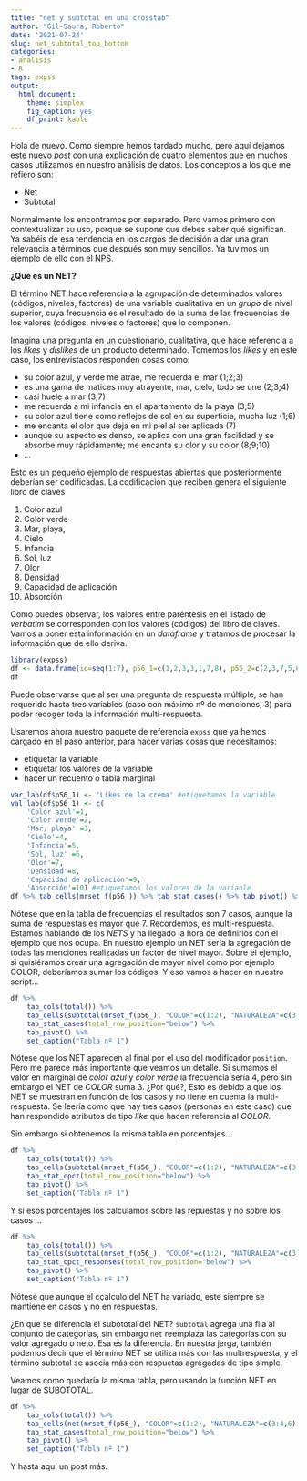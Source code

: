 ```yaml
---
title: "net y subtotal en una crosstab"
author: "Gil-Saura, Roberto"
date: '2021-07-24'
slug: net_subtotal_top_bottom
categories:
- analisis
- R
tags: expss
output: 
  html_document: 
    theme: simplex
    fig_caption: yes
    df_print: kable
---
```


Hola de nuevo. Como siempre hemos tardado mucho, pero aquí dejamos este nuevo _post_ con una explicación de cuatro elementos que en muchos casos utilizamos en nuestro análisis de datos. Los conceptos a los que me refiero son:

* Net
* Subtotal

Normalmente los encontramos por separado. Pero vamos primero con contextualizar su uso, porque se supone que debes saber qué significan. Ya sabéis de esa tendencia en los cargos de decisión a dar una gran relevancia a términos que después son muy sencillos. Ya tuvimos un ejemplo de ello con el [NPS](https://blog.investigaonline.com/2020/08/16/npsmovil/).

**¿Qué es un NET?**

El término NET hace referencia a la agrupación de determinados valores (códigos, niveles, factores) de una variable cualitativa en un _grupo_ de nivel superior, cuya frecuencia es el resultado de la suma de las frecuencias de los valores (códigos, niveles o factores) que lo componen.

Imagina una pregunta en un cuestionario, cualitativa, que hace referencia a los _likes_ y _dislikes_ de un producto determinado. Tomemos los _likes_ y en este caso, los entrevistados responden cosas como:

- su color azul, y verde me atrae, me recuerda el mar (1;2;3)
- es una gama de matices muy atrayente, mar, cielo, todo se une (2;3;4)
- casi huele a mar (3;7)
- me recuerda a mi infancia en el apartamento de la playa (3;5)
- su color azul tiene como reflejos de sol en su superficie, mucha luz (1;6)
- me encanta el olor que deja en mi piel al ser aplicada (7)
- aunque su aspecto es denso, se aplica con una gran facilidad y se absorbe muy rápidamente; me encanta su olor y su color (8;9;10)
- ...

Esto es un pequeño ejemplo de respuestas abiertas que posteriormente deberían ser codificadas. La codificación que reciben genera el siguiente libro de claves

1. Color azul
2. Color verde
3. Mar, playa, 
4. Cielo
5. Infancia
6. Sol, luz 
7. Olor
8. Densidad
9. Capacidad de aplicación
10. Absorción

Como puedes observar, los valores entre paréntesis en el listado de _verbatim_ se corresponden con los valores (códigos) del libro de claves. Vamos a poner esta información en un _dataframe_ y tratamos de procesar la información que de ello deriva.

```r
library(expss)
df <- data.frame(id=seq(1:7), p56_1=c(1,2,3,3,1,7,8), p56_2=c(2,3,7,5,6,NA,9), p56_3=c(3,4,NA,NA,NA,NA,10))
df
```

Puede observarse que al ser una pregunta de respuesta múltiple, se han requerido hasta tres variables (caso con máximo nº de menciones, 3) para poder recoger toda la información multi-respuesta. 

Usaremos ahora nuestro paquete de referencia `expss` que ya hemos cargado en el paso anterior, para hacer varias cosas que necesitamos:

- etiquetar la variable
- etiquetar los valores de la variable
- hacer un recuento o tabla marginal

```r
var_lab(df$p56_1) <- 'Likes de la crema' #etiquetamos la variable
val_lab(df$p56_1) <- c(
    'Color azul'=1,
    'Color verde'=2,
    'Mar, playa' =3,
    'Cielo'=4,
    'Infancia'=5,
    'Sol, luz' =6,
    'Olor'=7,
    'Densidad'=8,
    'Capacidad de aplicación'=9,
    'Absorción'=10) #etiquetamos los valores de la variable
df %>% tab_cells(mrset_f(p56_)) %>% tab_stat_cases() %>% tab_pivot() %>% as.datatable_widget() # hacemos un marginal de frecuencias
```

Nótese que en la tabla de frecuencias el resultados son 7 casos, aunque la suma de respuestas es mayor que 7. Recordemos, es multi-respuesta. Estamos hablando de los *NETS* y ha llegado la hora de definirlos con el ejemplo que nos ocupa. En nuestro ejemplo un NET sería la agregación de todas las menciones realizadas un factor de nivel mayor. Sobre el ejemplo, si quisiéramos crear una agregación de mayor nivel como por ejemplo COLOR,  deberíamos sumar los códigos. Y eso vamos a hacer en nuestro script...

```r
df %>%
    tab_cols(total()) %>%
    tab_cells(subtotal(mrset_f(p56_), "COLOR"=c(1:2), "NATURALEZA"=c(3:4,6), "OTROS"=c(5,7:10), position="bottom", new_label="range")) %>%
    tab_stat_cases(total_row_position="below") %>%
    tab_pivot() %>%
    set_caption("Tabla nº 1")
```

Nótese que los NET aparecen al final por el uso del modificador `position`. Pero me parece más importante que veamos un detalle. Si sumamos el valor en marginal de _color azul_ y _color verde_ la frecuencia sería 4, pero sin embargo el NET de _COLOR_ suma 3. ¿Por qué?, Esto es debido a que los NET se muestran en función de los casos y no tiene en cuenta la multi-respuesta. Se leería como que hay tres casos (personas en este caso) que han respondido atributos de tipo _like_ que hacen referencia al _COLOR_.

Sin embargo si obtenemos la misma tabla en porcentajes...

```r
df %>%
    tab_cols(total()) %>%
    tab_cells(subtotal(mrset_f(p56_), "COLOR"=c(1:2), "NATURALEZA"=c(3:4,6:7), "OTROS"=c(5,8:10), position="bottom", new_label="range")) %>%
    tab_stat_cpct(total_row_position="below") %>%
    tab_pivot() %>%
    set_caption("Tabla nº 1")
```

Y si esos porcentajes los calculamos sobre las repuestas y no sobre los casos ...

```r
df %>%
    tab_cols(total()) %>%
    tab_cells(subtotal(mrset_f(p56_), "COLOR"=c(1:2), "NATURALEZA"=c(3:4,6:7), "OTROS"=c(5,8:10), position="bottom", new_label="range")) %>%
    tab_stat_cpct_responses(total_row_position="below") %>%
    tab_pivot() %>%
    set_caption("Tabla nº 1")
```

Nótese que aunque el cçalculo del NET ha variado, este siempre se mantiene en casos y no en respuestas.


¿En que se diferencia el subototal del NET? `subtotal` agrega una fila al conjunto de categorías, sin embargo `net` reemplaza las categorías con su valor agregado o neto. Esa es la diferencia. En nuestra jerga, también podemos decir que el término NET se utiliza más con las multrespuesta, y el término subtotal se asocia más con respuetas agregadas de tipo simple.

Veamos como quedaría la misma tabla, pero usando la función NET en lugar de SUBOTOTAL.

```r
df %>%
    tab_cols(total()) %>%
    tab_cells(net(mrset_f(p56_), "COLOR"=c(1:2), "NATURALEZA"=c(3:4,6), "OTROS"=c(5,7:10), position="bottom", new_label="range")) %>%
    tab_stat_cases(total_row_position="below") %>%
    tab_pivot() %>%
    set_caption("Tabla nº 1")
```

Y hasta aquí un post más. 
